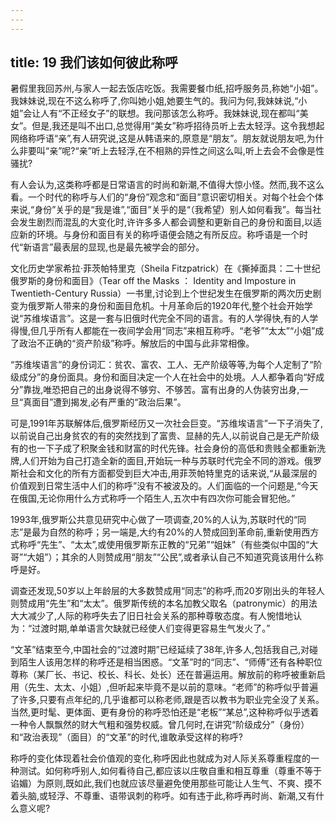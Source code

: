 ```yaml
---
---
---
```

title: 19 我们该如何彼此称呼
---



暑假里我回苏州,与家人一起去饭店吃饭。我需要餐巾纸,招呼服务员,称她“小姐”。我妹妹说,现在不这么称呼了,你叫她小姐,她要生气的。我问为何,我妹妹说,“小姐”会让人有“不正经女子”的联想。我问那该怎么称呼。我妹妹说,现在都叫“美女”。但是,我还是叫不出口,总觉得用“美女”称呼招待员听上去太轻浮。这令我想起网络称呼语“亲”,有人研究说,这是从韩语来的,原意是“朋友”。朋友就说朋友吧,为什么非要叫“亲”呢?“亲”听上去轻浮,在不相熟的异性之间这么叫,听上去会不会像是性骚扰?

有人会认为,这类称呼都是日常语言的时尚和新潮,不值得大惊小怪。然而,我不这么看。一个时代的称呼与人们的“身份”观念和“面目”意识密切相关。对每个社会个体来说,“身份”关乎的是“我是谁”,“面目”关乎的是“（我希望）别人如何看我”。每当社会发生剧烈而混乱的大变化时,许许多多人都会调整和更新自己的身份和面目,以适应新的环境。与身份和面目有关的称呼语便会随之有所反应。称呼语是一个时代“新语言”最表层的显现,也是最先被学会的部分。

文化历史学家希拉·菲茨帕特里克（Sheila Fitzpatrick）在《撕掉面具：二十世纪俄罗斯的身份和面目》（Tear off the Masks ： Identity and Imposture in Twentieth-Century Russia）一书里,讨论到上个世纪发生在俄罗斯的两次历史剧变为俄罗斯人带来的身份和面目危机。十月革命后的1920年代,整个社会开始学说“苏维埃语言”。这是一套与旧俄时代完全不同的语言。有的人学得快,有的人学得慢,但几乎所有人都能在一夜间学会用“同志”来相互称呼。“老爷”“太太”“小姐”成了政治不正确的“资产阶级”称呼。解放后的中国与此非常相像。

“苏维埃语言”的身份词汇：贫农、富农、工人、无产阶级等等,为每个人定制了“阶级成分”的身份面具。身份和面目决定一个人在社会中的处境。人人都争着向“好成分”靠拢,唯恐把自己的出身说得不够穷、不够苦。富有出身的人伪装穷出身,一旦“真面目”遭到揭发,必有严重的“政治后果”。

可是,1991年苏联解体后,俄罗斯经历又一次社会巨变。“苏维埃语言”一下子消失了,以前说自己出身贫农的有的突然找到了富贵、显赫的先人,以前说自己是无产阶级有的也一下子成了积聚金钱和财富的时代先锋。社会身份的高低和贵贱全都重新洗牌,人们开始为自己打造全新的面目,开始玩一种与苏联时代完全不同的游戏。俄罗斯社会和文化的所有方面都受到巨大冲击,用菲茨帕特里克的话来说,“从最深层的价值观到日常生活中人们的称呼”没有不被波及的。人们面临的一个问题是,“今天在俄国,无论你用什么方式称呼一个陌生人,五次中有四次你可能会冒犯他。”

1993年,俄罗斯公共意见研究中心做了一项调查,20%的人认为,苏联时代的“同志”是最为自然的称呼；另一端是,大约有20%的人赞成回到革命前,重新使用西方式称呼“先生”、“太太”,或使用俄罗斯东正教的“兄弟”“姐妹”（有些类似中国的“大哥”“大姐”）；其余的人则赞成用“朋友”“公民”,或者承认自己不知道究竟该用什么称呼是好。

调查还发现,50岁以上年龄层的大多数赞成用“同志”的称呼,而20岁刚出头的年轻人则赞成用“先生”和“太太”。俄罗斯传统的本名加教父取名（patronymic）的用法大大减少了,人际的称呼失去了旧日社会关系的那种尊敬态度。有人惋惜地认为：“过渡时期,单单语言欠缺就已经使人们变得更容易生气发火了。”

“文革”结束至今,中国社会的“过渡时期”已经延续了38年,许多人,包括我自己,对碰到陌生人该用怎样的称呼还是相当困惑。“文革”时的“同志”、“师傅”还有各种职位尊称（某厂长、书记、校长、科长、处长）还在普遍运用。解放前的称呼被重新启用（先生、太太、小姐）,但听起来毕竟不是以前的意味。“老师”的称呼似乎普遍了许多,只要有点年纪的,几乎谁都可以称老师,跟是否以教书为职业完全没了关系。当然,更时髦、更体面、更有身份的称呼恐怕还是“老板”“某总”,这种称呼似乎透着一种令人飘飘然的财大气粗和强势权威。曾几何时,在讲究“阶级成分”（身份）和“政治表现”（面目）的“文革”的时代,谁敢承受这样的称呼?

称呼的变化体现着社会价值观的变化,称呼因此也就成为对人际关系尊重程度的一种测试。如何称呼别人,如何看待自己,都应该以庄敬自重和相互尊重（尊重不等于谄媚）为原则,既如此,我们也就应该尽量避免使用那些可能让人生气、不爽、摸不着头脑,或轻浮、不尊重、语带讽刺的称呼。如有违于此,称呼再时尚、新潮,又有什么意义呢?